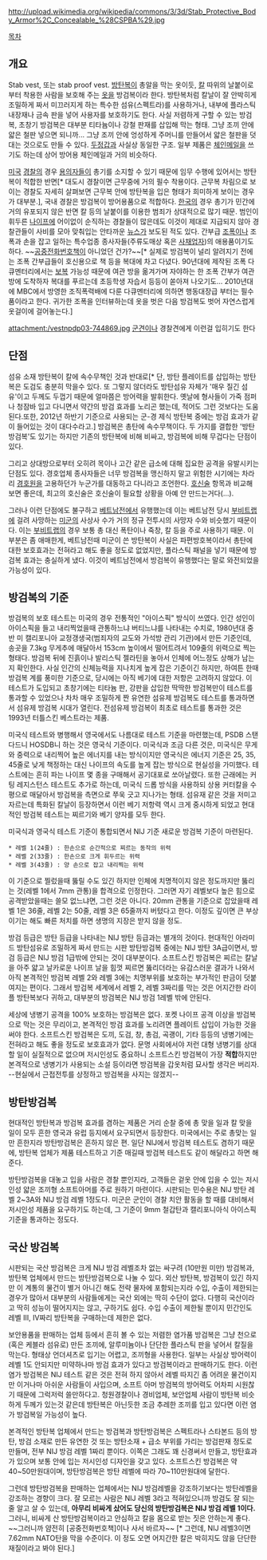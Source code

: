 http://upload.wikimedia.org/wikipedia/commons/3/3d/Stab_Protective_Body_Armor%2C_Concealable_%28CSPBA%29.jpg

[[목차]]
== 개요 ==
Stab vest, 또는 stab proof vest. [[방탄복]]이 총알을 막는 옷이듯, [[칼]] 따위의 날붙이로부터 착용한 사람을 보호해 주는 [[옷]]을 방검복이라 한다. 방탄복처럼 칼날이 잘 안박히게 조밀하게 짜서 미끄러지게 하는 특수한 섬유(스펙트라)를 사용하거나, 내부에 플라스틱 내장재나 금속 판을 넣어 사용자를 보호하기도 한다.
사실 저렴하게 구할 수 있는 방검복, 초창기 방검복은 대부분 티타늄이나 강철 판재를 삽입해 막는 형태. 그냥 조끼 안에 얇은 철판 넣으면 되니까... 그냥 조끼 안에 엉성하게 주머니를 만들어서 얇은 철판을 덧대는 것으로도 만들 수 있다. [[두정갑]]과 사실상 동일한 구조. 일부 제품은 [[체인메일]]을 쓰기도 하는데 상어 방어용 체인메일과 거의 비슷하다.

[[미국]] [[경찰]]의 경우 [[용의자]]들이 총기를 소지할 수 있기 때문에 임무 수행에 있어서는 방탄복이 적합한 반면[* 대도시 경찰이면 근무중에 거의 필수 착용이다. 근무복 차림으로 보이는 경찰도 자세히 살펴보면 근무복 안에 방탄복을 입은 형태가 희미하게 보이는 경우가 대부분.], 국내 경찰은 방검복이 방어용품으로 적합하다. [[한국]]의 경우 총기가 민간에 거의 유포되지 않은 반면 칼 등의 날붙이를 이용한 범죄가 상대적으로 많기 때문. 범인이 휘두른 [[나이프]]에 어이없이 순직하는 경찰들이 많은데도 이것이 제대로 지급되지 않아 경찰관들이 사비를 모아 맞춰입는 안타까운 [[뉴스]]가 보도된 적도 있다. 간부급 [[조폭]]이나 조폭과 손을 잡고 일하는 특수업종 종사자들(주류도매상 혹은 [[사채]]업자)의 애용품이기도 하다. ~~[[공중전화번호책]]이 아니었던 건가?~~[* 실제로 방검복이 널리 알려지기 전에는 조폭 간부급들이 호신용으로 책 등을 복대에 차고 다녔다. 90년대에 제작된 조폭 다큐멘터리에서는 [[보복]] 가능성 때문에 여관 방을 옮겨가며 자야하는 한 조폭 간부가 여관방에 도착하자 복대를 푸르는데 초등학생 자습서 등등이 쏟아져 나오기도... 2010년대에 MBC에서 방영한 조직폭력배에 다룬 다큐멘터리에 의하면 행동대장급 부터는 필수품이라고 한다. 귀가한 조폭을 인터뷰하는데 옷을 벗은 다음 방검복도 벗어 자연스럽게 옷걸이에 걸어놓는다.]

attachment:/vestnpdp03-744869.jpg
[[군견]]이나 경찰견에게 이런걸 입히기도 한다

== 단점 ==
섬유 소재 방탄복이 칼에 속수무책인 것과 반대로[* 단, 방탄 플레이트를 삽입하는 방탄복은 도검도 충분히 막을수 있다. 또 그렇지 않더라도 방탄섬유 자체가 '매우 질긴 섬유'이고 두께도 두껍기 때문에 얼마쯤은 방어력을 발휘한다. 옛날에 형사들이 가죽 점퍼나 청잠바 입고 다니면서 약간의 방검 효과를 노리곤 했는데, 적어도 그런 것보다는 도움 된다.또한, 2012년 하반기 기준으로 사용되는 군-경 제식 방탄복 중에는 방검 효과가 같이 들어있는 것이 대다수라고.] 방검복은 총탄에 속수무책이다. 두 가지를 결합한 '방탄방검복'도 있기는 하지만 기존의 방탄복에 비해 비싸고, 방검복에 비해 무겁다는 단점이 있다.

그리고 상대방으로부터 오히려 목이나 고간 같은 급소에 대해 집요한 공격을 유발시키는 단점도 있다. 경호업체 종사자들은 너무 방검복을 맹신하지 말고 위험한 시기에는 차라리 [[경호원]]을 고용하던가 누군가를 대동하고 다니라고 조언한다. [[호신술]] 항목과 비교해 보면 좋은데, 최고의 호신술은 호신술이 필요할 상황을 아예 안 만드는거다(...).

그러나 이런 단점에도 불구하고 [[베트남전]]에서 유행했는데 이는 베트남전 당시 [[부비트랩]]에 걸려 사망하는 [[미군]]의 사상사 수가 거의 정규 전투시의 사망자 수와 비슷했기 때문이다. 이는 [[부비트랩]]의 경우 보통 총 대신 폭탄이나 죽창, 칼 등을 주로 사용하기 때문.
이 부분은 좀 애매한게, 베트남전때 미군이 쓴 방탄복이 사실은 파편방호복이라서 총탄에 대한 보호효과는 전혀라고 해도 좋을 정도로 없었지만, 플라스틱 패널을 넣기 때문에 방검복 효과는 충실하게 냈다. 이것이 베트남전에서 방검복이 유행했다는 말로 와전되었을 가능성이 있다.

== 방검복의 기준 ==
방검복의 보호 테스트는 미국의 경우 전통적인 "아이스픽" 방식이 쓰였다. 인간 성인이 아이스픽을 들고 내리찍었을때 관통하느냐 버티느냐를 나타내는 수치로, 1980년대 중반 미 캘리포니아 교정갱생국(범죄자의 교도와 가석방 관리 기관)에서 만든 기준인데, 송곳을 7.3kg 무게추에 매달아서 153cm 높이에서 떨어트려서 109줄의 위력으로 찍는 형태다. 방검복 뒤에 진흙이나 발리스틱 젤라틴을 놓아서 인체에 어느정도 상해가 남는지 확인한다.
사실 인간의 신체능력을 지나치게 높게 잡은 기준이긴 하지만, 하여튼 한때 방검복 계를 풍미한 기준으로, 당시에는 아직 베기에 대한 저항은 고려하지 않았다. 이 테스트가 도입되고 초창기에는 티타늄 판, 강판을 삽입한 딱딱한 방검복만이 테스트를 통과할 수 있었으나 차차 매우 조밀하게 짠 유연한 섬유제 방검복도 테스트를 통과하면서 섬유제 방검복 시대가 열린다. 전섬유제 방검복이 최초로 테스트를 통과한 것은 1993년 터틀스킨 베스트라는 제품.

미국식 테스트와 병행해서 영국에서도 나름대로 테스트 기준을 마련했는데, PSDB 스탠다드니 HOSDB니 하는 것은 영국식 기준이다.
미국식과 조금 다른 것은, 미국식은 무게와 중력으로 내리찍어 높은 에너지를 내는 방식이지만 영국식은 에너지 기준은 25, 35, 45줄로 낮게 책정하는 대신 나이프의 속도를 높게 잡는 방식으로 현실성을 가미했다. 테스트에는 흔히 파는 나이프 몇 종을 구매해서 공기대포로 쏘아날렸다.
또한 근래에는 커팅 레지스턴스 테스트도 추가로 하는데, 미국식 드롭 방식을 사용하되 상용 커터칼을 수평으로 매달아서 방검복을 측면으로 쭈욱 긋고 지나가는 형태. 섬유재 같은 것을 저미고 자르는데 특화된 칼날이 등장하면서 이런 베기 저항력 역시 크게 중시하게 되었고 현대적인 방검복 테스트는 찌르기와 베기 양자를 모두 한다.

미국식과 영국식 테스트 기준이 통합되면서 NIJ 기준 새로운 방검복 기준이 마련된다.
 * 레벨 1(24줄) : 한손으로 순간적으로 찌르는 동작의 위력
 * 레벨 2(33줄) : 한손으로 크게 휘두르는 위력
 * 레벨 3(43줄) : 양 손으로 잡고 내리찍는 위력
이 기준으로 찔렀을때 뚫릴 수도 있긴 하지만 인체에 치명적이지 않은 정도까지만 뚫리는 것(레벨 1에서 7mm 관통)을 합격으로 인정한다. 그러면 자기 레벨보다 높은 힘으로 공격받았을때는 쓸모 없느냐면, 그런 것은 아니다. 20mm 관통을 기준으로 잡았을때 레벨 1은 36줄, 레벨 2는 50줄, 레벨 3은 65줄까지 버텼다고 한다. 이정도 깊이면 큰 부상이기는 해도 빠른 처치를 하면 생명의 지장은 받지 않을 정도.

방검 등급은 방탄 등급을 나타내는 NIJ 방탄 등급과는 별개의 것이다. 현대적인 아라미드 방탄섬유로 조밀하게 짜서 만드는 시판 방탄방검복 중에는 NIJ 방탄 3A급이면서, 방검 등급은 NIJ 방검 1급밖에 안되는 것이 대부분이다. 소프트스킨 방검복은 찌르는 칼날을 아주 얇고 날카로운 나이프 날을 힘껏 찌르면 뚫리더라는 유감스러운 결과가 나와서 아직 본격적인 방검복 레벨 2와 레벨 3에는 치명부위를 보호하는 부가적인 판금이 덧붙여지는 편이다. 그래서 방검복 세계에서 레벨 2, 레벨 3짜리를 막는 것은 어지간한 라이플 방탄복보다 귀하고, 대부분의 방검복은 NIJ 방검 1레벨 밖에 안된다.

세상에 냉병기 공격을 100% 보호하는 방검복은 없다. 포켓 나이프 공격 이상을 방검복으로 막는 것은 무리이고, 본격적인 방검 효과를 노리려면 플레이트 삽입이 가능한 것을 써야 한다. 소프트스킨 방검복은 도끼, 도검, 창, 총검, 곡괭이, 기타 등등의 냉병기에는 전혀라고 해도 좋을 정도로 보호효과가 없다. 문명 사회에서야 저런 대형 냉병기를 상대할 일이 실질적으로 없으며 저시인성도 중요하니 소프트스킨 방검복이 가장 '''적합'''하지만 본격적으로 냉병기가 사용되는 소설 등이라면 방검복을 갑옷처럼 묘사할 생각은 버리자. --현실에서 근접전투를 상정하고 방검복을 사지는 않겠지--

== 방탄방검복 ==
현대적인 방탄복과 방검복 효과를 겸하는 제품은 거리 순찰 중에 총 맞을 일과 칼 맞을 일이 모두 흔한 영국과 유럽 등지에서 요구되면서 등장한다. 미국에서는 주로 총맞는 일만 흔한지라 방탄방검복은 흔하지 않은 편. 일단 NIJ에서 방검복 테스트도 겸하기 때문에, 방탄복 업체가 제품 테스트하고 기준 매길때 방검복 테스트도 같이 해달라고 하면 해준다.

방탄방검복을 대놓고 입을 사람은 경찰 뿐인지라, 고객들은 겉옷 안에 입을 수 있는 저시인성 얇은 조끼형 소프트아머를 주로 원하기 마련이다. 시판되는 민수용은 NIJ 방탄 레벨 2~3A와 NIJ 방검 레벨 1정도다. 미군은 군인이 경찰 치안 활동을 할 때를 대비해서 저시인성 제품을 요구하기도 하는데, 그 기준이 9mm 철갑탄과 캘리포니아식 아이스픽 기준을 통과하는 정도다.

== 국산 방검복 ==
시판되는 국산 방검복은 크게 NIJ 방검 레벨조차 없는 싸구려 (10만원 미만) 방검복과, 방탄복 업체에서 만드는 방탄방검복으로 나눌 수 있다. 외산 방탄복, 방검복이 있긴 하지만 이 계통의 물건이 별거 아니긴 해도 전략 물자에 포함되는지라 수입, 수출이 제한되는 경우가 많아서 대부분의 사람들에게는 국산 외에는 딱히 수단이 없다. 다행히 국산이라고 딱히 성능이 떨어지지는 않고, 구하기도 쉽다. 수입 수출이 제한될 뿐이지 민간인도 레벨 III, IV짜리 방탄복을 구매하는데 제한은 없다.

보안용품을 판매하는 업체 등에서 흔히 볼 수 있는 저렴한 염가품 방검복은 그냥 천으로(혹은 케블라 섬유로) 만든 조끼에, 알루미늄이나 단단한 플라스틱 판을 넣어서 칼질을 막는다. 형태상 언더셔츠로 입기는 어렵고, 조끼형을 사용한다. 일부는 사실상 방어력이 레벨 1도 안되지만 미약하나마 방검 효과가 있다고 방검복이라고 판매하기도 한다.
이런 염가 방검복은 NIJ 테스트 같은 것은 전혀 하지 않아서 레벨 따지긴 좀 어려운 물건이지만 이거나마 아쉬운 사람들이 사입으며, 소프트 아머 방검복의 방어력도 어차피 시원찮기 때문에 그럭저럭 쓸만하다고. 청원경찰이나 경비업체, 보안업체 사람이 방탄복 비슷하게 두께가 있는것 같은데 방탄복은 아닌듯한 조금 추레한 조끼를 입고 있다면 이런 염가 방검복일 가능성이 높다.

본격적인 방탄복 업체에서 만드는 방검복과 방탄방검복은 스펙트라나 스타본드 등의 방탄, 방검 소재로 만든 유연한 것 또는 방탄소재 + 급소 부위를 가리는 방검판재 정도로 만들며, 전부 NIJ 방검 레벨 1짜리 뿐이다. 이쪽은 그래도 꽤 신경써서 만들고, 방탄효과가 있으며 보통 안에 입는 저시인성 디자인을 갖고 있다. 소프트스킨 방검복은 약 40~50만원대이며, 방탄방검복은 방탄 레벨에 따라 70~110만원대에 달한다.

그런데 방탄방검복을 판매하는 업체에서는 NIJ 방검레벨을 강조하기보다는 방탄레벨을 강조하는 경향이 크다. 잘 모르는 사람은 NIJ 레벨 3라고 적혀있으니까 방검도 잘 되는줄 알고 살 수 있는데, '''아무리 비싸게 샀어도 당신의 방탄방검복은 NIJ 방검 레벨 1이다.''' 그러니, 비싸게 산 방탄방검복이라고 안심하고 칼을 몸으로 받는 짓은 안하는게 좋다. 
~~그러니까 얌전히 [공중전화번호책]이나 사서 바르자~~ [* 그런데, NIJ 레벨3이면 7.62mm NATO탄을 막을 수준이다. 이 정도 오면 어지간한 칼은 박히지도 않을 단단한 재질이라고 봐야 된다.]
